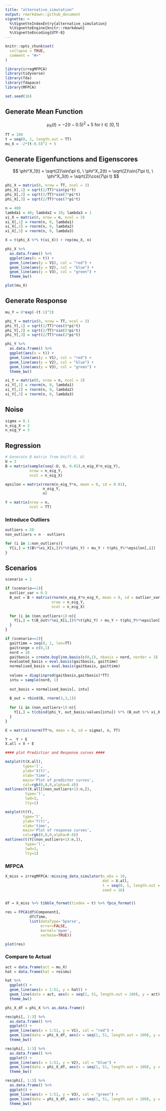 ```yaml
---
title: "alternative_simulation"
output: rmarkdown::github_document
vignette: >
  %\VignetteIndexEntry{alternative_simulation}
  %\VignetteEngine{knitr::rmarkdown}
  %\VignetteEncoding{UTF-8}
---
```


```r
knitr::opts_chunk$set(
  collapse = TRUE,
  comment = "#>"
)
```

```r
library(irregMFPCA)
library(tidyverse)
library(fda)
library(fdapace)
library(MFPCA)
```

```r
set.seed(16)
```

## Generate Mean Function

$$
\mu_X(t) = -2(t-0.5)^2 + 5 \text{ for }t \in [0,1]
$$

```r
TT = 100
t = seq(0, 1, length.out = TT)
mu_X = -2*(t-0.5)^2 + 5
```

## Generate Eigenfunctions and Eigenscores

$$
\phi^X_1(t) = \sqrt{2}\sin(\pi t), \ \phi^X_2(t) = \sqrt{2}\sin(7\pi t), \ \phi^X_3(t) = \sqrt{2}\cos(7\pi t) 
$$

```r
phi_X = matrix(0, nrow = TT, ncol = 3)
phi_X[,1] = sqrt(2/TT)*sin(pi*t)
phi_X[,2] = sqrt(2/TT)*sin(7*pi*t)
phi_X[,3] = sqrt(2/TT)*cos(7*pi*t)

n = 400
lambda1 = 40; lambda2 = 10; lambda3 = 1
xi_X = matrix(0, nrow = n, ncol = 3)
xi_X[,1] = rnorm(n, 0, lambda1)
xi_X[,2] = rnorm(n, 0, lambda2)
xi_X[,3] = rnorm(n, 0, lambda3)

X = t(phi_X %*% t(xi_X)) + rep(mu_X, n)

phi_X %>%
  as.data.frame() %>%
  ggplot(aes(x = t)) +
  geom_line(aes(y = V1), col = "red") +
  geom_line(aes(y = V2), col = "blue") +
  geom_line(aes(y = V3), col = "green") +
  theme_bw()

plot(mu_X)
```


## Generate Response

```r
mu_Y = 6*exp(-(t-1)^2)

phi_Y = matrix(0, nrow = TT, ncol = 3)
phi_Y[,1] = sqrt(2/TT)*cos(9*pi*t)
phi_Y[,2] = sqrt(2/TT)*sin(5*pi*t)
phi_Y[,3] = sqrt(2/TT)*cos(2*pi*t)

phi_Y %>%
  as.data.frame() %>%
  ggplot(aes(x = t)) +
  geom_line(aes(y = V1), col = "red") +
  geom_line(aes(y = V2), col = "blue") +
  geom_line(aes(y = V3), col = "green") +
  theme_bw()

xi_Y = matrix(0, nrow = n, ncol = 3)
xi_Y[,1] = rnorm(n, 0, lambda1)
xi_Y[,2] = rnorm(n, 0, lambda2)
xi_Y[,3] = rnorm(n, 0, lambda3)
```

## Noise

```r
sigma = 0.1
n_eig_X = 3
n_eig_Y = 3
```

## Regression

```r
# Generate B matrix from Unif(-U, U)
U = 3
B = matrix(sample(seq(-U, U, 0.01),n_eig_X*n_eig_Y),
           nrow = n_eig_Y,
           ncol = n_eig_X)

epsilon = matrix(rnorm(n_eig_Y*n, mean = 0, sd = 0.01), 
                 n_eig_Y, 
                 n)

Y = matrix(nrow = n, 
           ncol = TT)
```

### Introduce Outliers

```r
outliers = 20
non_outliers = n - outliers

for (i in 1:non_outliers){
  Y[i,] = t(B%*%xi_X[i,])%*%t(phi_Y) + mu_Y + t(phi_Y%*%epsilon[,i])
}
```

## Scenarios

```r
scenario = 1

if (scenario==1){
  outlier_var = 0.5
  B_out = B + matrix(rnorm(n_eig_X*n_eig_Y, mean = 0, sd = outlier_var),
                     nrow = n_eig_Y,
                     ncol = n_eig_X)
  
  for (i in (non_outliers+1):n){
    Y[i,] = t(B_out%*%xi_X[i,])%*%t(phi_Y) + mu_Y + t(phi_Y%*%epsilon[,i]) 
  }
}

if (scenario==2){
  gaittime = seq(0, 1, len=TT)
  gaitrange = c(0,1)
  nord = 10
  gaitbasis = create.bspline.basis(c(0,1), nbasis = nord, norder = 3)
  evaluated_basis = eval.basis(gaitbasis, gaittime)
  normalised_basis = eval.basis(gaitbasis, gaittime)
  
  values = diag(inprod(gaitbasis,gaitbasis)*TT)
  intu = sample(nord, 1)
  
  out_basis = normalised_basis[, intu]
  
  B_out = rbind(B, rnorm(3,3,1))
  
  for (i in (non_outliers+1):n){
    Y[i,] = t(cbind(phi_Y, out_basis/values[intu]) %*% (B_out %*% xi_X[i,]) + mu_Y) + t(phi_Y%*%epsilon[,i])
  }
}
```


```r
E = matrix(rnorm(TT*n, mean = 0, sd = sigma), n, TT)

Y =  Y + E
X.all = X + E
```


```r
#### plot Predictior and Response curves ####

matplot(t(X.all), 
        type='l', 
        ylab='X(t)', 
        xlab='time', 
        main='Plot of predictor curves', 
        col=rgb(0,0,0,alpha=0.4))
matlines(t(X.all[(non_outliers+1):n,]), 
         type='l', 
         lwd=3, 
         lty=1)

matplot(t(Y), 
        type='l', 
        ylab='Y(t)', 
        xlab='time', 
        main='Plot of response curves', 
        col=rgb(0,0,0,alpha=0.6))
matlines(t(Y[(non_outliers+1):n,]), 
         type='l', 
         lwd=3, 
         lty=1)
```


### MFPCA

```r
X_miss = irregMFPCA::missing_data_simulator(n_obs = 10,
                                            dat = X.all,
                                            t = seq(0, 1, length.out = TT),
                                            seed = 16)


df = X_miss %>% tibble_format(tindex = t) %>% fpca_format()
```

```r
res = FPCA(df$Component1,
           df$Time,
           list(dataType='Sparse',
                error=FALSE,
                kernel='epan',
                verbose=TRUE))
```

```r
plot(res)
```

### Compare to Actual

```r
act = data.frame(act = mu_X)
hat = data.frame(hat = res$mu)

hat %>%
  ggplot() +
  geom_line(aes(x = 1:51, y = hat)) +
  geom_line(data = act, aes(x = seq(1, 51, length.out = 100), y = act), linetype = "dashed") +
  theme_bw()

phi_X_df = phi_X %>% as.data.frame()

res$phi[, 1:3] %>%
  as.data.frame() %>%
  ggplot() +
  geom_line(aes(x = 1:51, y = V1), col = "red") +
  geom_line(data = phi_X_df, aes(x = seq(1, 51, length.out = 100), y = V1), col = "red", linetype = "dashed") +
  theme_bw()

res$phi[, 1:3] %>%
  as.data.frame() %>%
  ggplot() +
  geom_line(aes(x = 1:51, y = V2), col = "blue") +
  geom_line(data = phi_X_df, aes(x = seq(1, 51, length.out = 100), y = V2), col = "blue", linetype = "dashed") +
  theme_bw()

res$phi[, 1:3] %>%
  as.data.frame() %>%
  ggplot() +
  geom_line(aes(x = 1:51, y = V3), col = "green") +
  geom_line(data = phi_X_df, aes(x = seq(1, 51, length.out = 100), y = V3), col = "green", linetype = "dashed") +
  theme_bw()

```












